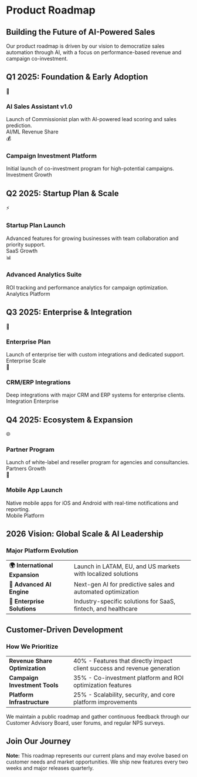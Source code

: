 # Product Roadmap

<style>{`
  .summary-table {
    width: 100%;
    border-collapse: collapse;
    background: rgba(255, 255, 255, 0.05);
    border-radius: 12px;
    overflow: hidden;
    backdrop-filter: blur(10px);
    margin: 1.5rem 0;
  }
  
  .summary-table td {
    padding: 1rem 1.5rem;
    border-bottom: 1px solid rgba(0, 0, 0, 0.1);
  }
  
  .summary-table td:first-child {
    font-weight: 600;
    background: rgba(0, 0, 0, 0.05);
  }
  
  .summary-table tr:last-child td {
    border-bottom: none;
  }
  
  .dark .summary-table {
    background: rgba(255, 255, 255, 0.05);
  }
  
  .dark .summary-table td {
    border-bottom: 1px solid rgba(255, 255, 255, 0.1);
  }
  
  .dark .summary-table td:first-child {
    background: rgba(255, 255, 255, 0.1);
  }
`}</style>

## Building the Future of AI-Powered Sales

Our product roadmap is driven by our vision to democratize sales automation through AI, with a focus on performance-based revenue and campaign co-investment.

## Q1 2025: Foundation & Early Adoption

<div className="nx-mt-6 nx-space-y-4">
  <div className="nx-rounded-lg nx-border nx-border-gray-200 nx-p-4 dark:nx-border-gray-800">
    <div className="nx-flex nx-items-start nx-gap-3">
      <div className="nx-bg-blue-100 nx-rounded-full nx-p-2 dark:nx-bg-blue-900/50">
        <span className="nx-text-blue-600 dark:nx-text-blue-400">🤖</span>
      </div>
      <div className="nx-flex-1">
        <h3 className="nx-font-semibold nx-text-lg">AI Sales Assistant v1.0</h3>
        <span className="nx-text-sm nx-text-gray-600 dark:nx-text-gray-400 nx-mt-1">
          Launch of Commissionist plan with AI-powered lead scoring and sales prediction.
        </span>
        <div className="nx-mt-2 nx-flex nx-gap-2">
          <span className="nx-text-xs nx-bg-blue-50 nx-px-2 nx-py-1 nx-rounded dark:nx-bg-blue-900/30">AI/ML</span>
          <span className="nx-text-xs nx-bg-green-50 nx-px-2 nx-py-1 nx-rounded dark:nx-bg-green-900/30">Revenue Share</span>
        </div>
      </div>
    </div>
  </div>
  
  <div className="nx-rounded-lg nx-border nx-border-gray-200 nx-p-4 dark:nx-border-gray-800">
    <div className="nx-flex nx-items-start nx-gap-3">
      <div className="nx-bg-purple-100 nx-rounded-full nx-p-2 dark:nx-bg-purple-900/50">
        <span className="nx-text-purple-600 dark:nx-text-purple-400">💰</span>
      </div>
      <div className="nx-flex-1">
        <h3 className="nx-font-semibold nx-text-lg">Campaign Investment Platform</h3>
        <span className="nx-text-sm nx-text-gray-600 dark:nx-text-gray-400 nx-mt-1">
          Initial launch of co-investment program for high-potential campaigns.
        </span>
        <div className="nx-mt-2 nx-flex nx-gap-2">
          <span className="nx-text-xs nx-bg-purple-50 nx-px-2 nx-py-1 nx-rounded dark:nx-bg-purple-900/30">Investment</span>
          <span className="nx-text-xs nx-bg-orange-50 nx-px-2 nx-py-1 nx-rounded dark:nx-bg-orange-900/30">Growth</span>
        </div>
      </div>
    </div>
  </div>
</div>

## Q2 2025: Startup Plan & Scale

<div className="nx-mt-6 nx-space-y-4">
  <div className="nx-rounded-lg nx-border nx-border-gray-200 nx-p-4 dark:nx-border-gray-800">
    <div className="nx-flex nx-items-start nx-gap-3">
      <div className="nx-bg-green-100 nx-rounded-full nx-p-2 dark:nx-bg-green-900/50">
        <span className="nx-text-green-600 dark:nx-text-green-400">⚡</span>
      </div>
      <div className="nx-flex-1">
        <h3 className="nx-font-semibold nx-text-lg">Startup Plan Launch</h3>
        <span className="nx-text-sm nx-text-gray-600 dark:nx-text-gray-400 nx-mt-1">
          Advanced features for growing businesses with team collaboration and priority support.
        </span>
        <div className="nx-mt-2 nx-flex nx-gap-2">
          <span className="nx-text-xs nx-bg-green-50 nx-px-2 nx-py-1 nx-rounded dark:nx-bg-green-900/30">SaaS</span>
          <span className="nx-text-xs nx-bg-blue-50 nx-px-2 nx-py-1 nx-rounded dark:nx-bg-blue-900/30">Growth</span>
        </div>
      </div>
    </div>
  </div>
  
  <div className="nx-rounded-lg nx-border nx-border-gray-200 nx-p-4 dark:nx-border-gray-800">
    <div className="nx-flex nx-items-start nx-gap-3">
      <div className="nx-bg-amber-100 nx-rounded-full nx-p-2 dark:nx-bg-amber-900/50">
        <span className="nx-text-amber-600 dark:nx-text-amber-400">📊</span>
      </div>
      <div className="nx-flex-1">
        <h3 className="nx-font-semibold nx-text-lg">Advanced Analytics Suite</h3>
        <span className="nx-text-sm nx-text-gray-600 dark:nx-text-gray-400 nx-mt-1">
          ROI tracking and performance analytics for campaign optimization.
        </span>
        <div className="nx-mt-2 nx-flex nx-gap-2">
          <span className="nx-text-xs nx-bg-amber-50 nx-px-2 nx-py-1 nx-rounded dark:nx-bg-amber-900/30">Analytics</span>
          <span className="nx-text-xs nx-bg-gray-50 nx-px-2 nx-py-1 nx-rounded dark:nx-bg-gray-800">Platform</span>
        </div>
      </div>
    </div>
  </div>
</div>

## Q3 2025: Enterprise & Integration

<div className="nx-mt-6 nx-space-y-4">
  <div className="nx-rounded-lg nx-border nx-border-gray-200 nx-p-4 dark:nx-border-gray-800">
    <div className="nx-flex nx-items-start nx-gap-3">
      <div className="nx-bg-indigo-100 nx-rounded-full nx-p-2 dark:nx-bg-indigo-900/50">
        <span className="nx-text-indigo-600 dark:nx-text-indigo-400">🏢</span>
      </div>
      <div className="nx-flex-1">
        <h3 className="nx-font-semibold nx-text-lg">Enterprise Plan</h3>
        <span className="nx-text-sm nx-text-gray-600 dark:nx-text-gray-400 nx-mt-1">
          Launch of enterprise tier with custom integrations and dedicated support.
        </span>
        <div className="nx-mt-2 nx-flex nx-gap-2">
          <span className="nx-text-xs nx-bg-indigo-50 nx-px-2 nx-py-1 nx-rounded dark:nx-bg-indigo-900/30">Enterprise</span>
          <span className="nx-text-xs nx-bg-red-50 nx-px-2 nx-py-1 nx-rounded dark:nx-bg-red-900/30">Scale</span>
        </div>
      </div>
    </div>
  </div>
  
  <div className="nx-rounded-lg nx-border nx-border-gray-200 nx-p-4 dark:nx-border-gray-800">
    <div className="nx-flex nx-items-start nx-gap-3">
      <div className="nx-bg-rose-100 nx-rounded-full nx-p-2 dark:nx-bg-rose-900/50">
        <span className="nx-text-rose-600 dark:nx-text-rose-400">🔄</span>
      </div>
      <div className="nx-flex-1">
        <h3 className="nx-font-semibold nx-text-lg">CRM/ERP Integrations</h3>
        <span className="nx-text-sm nx-text-gray-600 dark:nx-text-gray-400 nx-mt-1">
          Deep integrations with major CRM and ERP systems for enterprise clients.
        </span>
        <div className="nx-mt-2 nx-flex nx-gap-2">
          <span className="nx-text-xs nx-bg-rose-50 nx-px-2 nx-py-1 nx-rounded dark:nx-bg-rose-900/30">Integration</span>
          <span className="nx-text-xs nx-bg-blue-50 nx-px-2 nx-py-1 nx-rounded dark:nx-bg-blue-900/30">Enterprise</span>
        </div>
      </div>
    </div>
  </div>
</div>

## Q4 2025: Ecosystem & Expansion

<div className="nx-mt-6 nx-space-y-4">
  <div className="nx-rounded-lg nx-border nx-border-gray-200 nx-p-4 dark:nx-border-gray-800">
    <div className="nx-flex nx-items-start nx-gap-3">
      <div className="nx-bg-teal-100 nx-rounded-full nx-p-2 dark:nx-bg-teal-900/50">
        <span className="nx-text-teal-600 dark:nx-text-teal-400">🌐</span>
      </div>
      <div className="nx-flex-1">
        <h3 className="nx-font-semibold nx-text-lg">Partner Program</h3>
        <span className="nx-text-sm nx-text-gray-600 dark:nx-text-gray-400 nx-mt-1">
          Launch of white-label and reseller program for agencies and consultancies.
        </span>
        <div className="nx-mt-2 nx-flex nx-gap-2">
          <span className="nx-text-xs nx-bg-teal-50 nx-px-2 nx-py-1 nx-rounded dark:nx-bg-teal-900/30">Partners</span>
          <span className="nx-text-xs nx-bg-purple-50 nx-px-2 nx-py-1 nx-rounded dark:nx-bg-purple-900/30">Growth</span>
        </div>
      </div>
    </div>
  </div>
  
  <div className="nx-rounded-lg nx-border nx-border-gray-200 nx-p-4 dark:nx-border-gray-800">
    <div className="nx-flex nx-items-start nx-gap-3">
      <div className="nx-bg-cyan-100 nx-rounded-full nx-p-2 dark:nx-bg-cyan-900/50">
        <span className="nx-text-cyan-600 dark:nx-text-cyan-400">📱</span>
      </div>
      <div className="nx-flex-1">
        <h3 className="nx-font-semibold nx-text-lg">Mobile App Launch</h3>
        <span className="nx-text-sm nx-text-gray-600 dark:nx-text-gray-400 nx-mt-1">
          Native mobile apps for iOS and Android with real-time notifications and reporting.
        </span>
        <div className="nx-mt-2 nx-flex nx-gap-2">
          <span className="nx-text-xs nx-bg-cyan-50 nx-px-2 nx-py-1 nx-rounded dark:nx-bg-cyan-900/30">Mobile</span>
          <span className="nx-text-xs nx-bg-green-50 nx-px-2 nx-py-1 nx-rounded dark:nx-bg-green-900/30">Platform</span>
        </div>
      </div>
    </div>
  </div>
</div>

## 2026 Vision: Global Scale & AI Leadership

<div className="nx-mt-8 nx-rounded-lg nx-bg-gradient-to-r nx-from-blue-50 nx-to-purple-50 nx-p-6 dark:nx-from-blue-900/20 dark:nx-to-purple-900/20">
  <h3 className="nx-text-xl nx-font-semibold nx-mb-4">Major Platform Evolution</h3>
  
  <table className="summary-table">
    <tbody>
      <tr>
        <td><strong>🌍 International Expansion</strong></td>
        <td>Launch in LATAM, EU, and US markets with localized solutions</td>
      </tr>
      <tr>
        <td><strong>🧠 Advanced AI Engine</strong></td>
        <td>Next-gen AI for predictive sales and automated optimization</td>
      </tr>
      <tr>
        <td><strong>💎 Enterprise Solutions</strong></td>
        <td>Industry-specific solutions for SaaS, fintech, and healthcare</td>
      </tr>
    </tbody>
  </table>
</div>

## Customer-Driven Development

<div className="nx-mt-8 nx-rounded-lg nx-border nx-border-gray-200 nx-p-6 dark:nx-border-gray-800">
  <h3 className="nx-text-lg nx-font-semibold nx-mb-4">How We Prioritize</h3>
  
  <table className="summary-table">
    <tbody>
      <tr>
        <td><strong>Revenue Share Optimization</strong></td>
        <td>40% - Features that directly impact client success and revenue generation</td>
      </tr>
      <tr>
        <td><strong>Campaign Investment Tools</strong></td>
        <td>35% - Co-investment platform and ROI optimization features</td>
      </tr>
      <tr>
        <td><strong>Platform Infrastructure</strong></td>
        <td>25% - Scalability, security, and core platform improvements</td>
      </tr>
    </tbody>
  </table>
  
  <p className="nx-text-sm nx-text-gray-600 dark:nx-text-gray-400 nx-mt-4">
    We maintain a public roadmap and gather continuous feedback through our Customer Advisory Board, user forums, and regular NPS surveys.
  </p>
</div>

## Join Our Journey

<div className="nx-mt-8 nx-rounded-lg nx-bg-green-50 nx-border nx-border-green-200 nx-p-4 dark:nx-bg-green-900/20 dark:nx-border-green-800">
  <p className="nx-text-sm nx-text-green-800 dark:nx-text-green-200">
    <strong>Note:</strong> This roadmap represents our current plans and may evolve based on customer needs and market opportunities. We ship new features every two weeks and major releases quarterly.
  </p>
</div> 